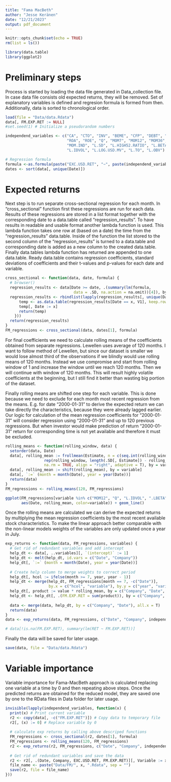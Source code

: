 ```yaml
---
title: "Fama MacBeth"
author: "Jesse Keränen"
date: "12/21/2023"
output: pdf_document
---
```


```r
knitr::opts_chunk$set(echo = TRUE)
rm(list = ls())

library(data.table)
library(ggplot2)
```

# Preliminary steps

Process is started by loading the data file generated in Data_collection file. In case data file consists old expected returns, they will be removed. Set of explanatory variables is defined and regresion formula is formed from then. Additionally, data is sorted to chronological order.
```r
load(file = "Data/data.Rdata")
data[, FM.EXP.RET := NULL]
#set.seed(1) # Initialize a pseudorandom numbers

independend_variables <- c("CA", "CTO", "INV", "BEME", "CFP", "DEBT", "SP", "EP",
                           "ROA", "ROE", "Q", "MOM7", "MOM12", "MOM36", "MOM2",
                           "MOM.IND", "L.SD", "L.HIGH52.RATIO", "L.BETA",
                           "L.IDVOL", "L.LOG.USD.MV", "L.TO", "L.OBV")

# Regression formula
formula <-as.formula(paste("EXC.USD.RET", "~", paste(independend_variables, collapse = " + "))) 
dates <- sort(data[, unique(Date)])
```

# Expected returns

Next step is to run separate cross-sectional regression for each month. In "cross_sectional" function first these regressions are run for each data. Results of these regressions are stored in a list format together with the corresponding date to a data.table called "regression_results". To have results in readable and usable format another lambda function is used. This lambda function takes one row at (based on a date) the time from the "regression_results" data.table. Inside of the function the list stored to the second column of the "regression_results" is turned to a data.table and corresponding date is added as a new column to the created data.table. Finally data.tables lambda function has returned are appended to one data.table. Ready data.table contains regression coefficients, standard deviations of coefficients and their t-values and p-values for each date and variable. 
```r
cross_sectional <- function(data, date, formula) {
  # browser()
  regression_results <- data[Date >= date, .(summary(lm(formula, 
                              data = .SD, na.action = na.omit))[4]), by = Date]
  regression_results <- rbindlist(lapply(regression_results[, unique(Date)], function(x){
      temp <- as.data.table(regression_results[Date == x, V1], keep.rownames = "variable")
      temp[, Date := x]
      return(temp)
    }))
  return(regression_results)
}
FM_regressions <- cross_sectional(data, dates[1], formula)
```

For final coefficients we need to calculate rolling means of the coefficients obtained from separate regressions. Lewellen uses average of 120 months. I want to follow method of Lewellen, but since our dataset is smaller we would lose almost third of the observations if we blindly would use rolling means of 120 months. Instead we use compromise and start from rolling window of 1 and increase the window until we reach 120 months. Then we will continue with window of 120 months. This will result highly volatile coefficients at the beginning, but I still find it better than wasting big portion of the dataset.

Finally rolling means are shifted one step for each variable. This is done because we need to exclude for each month most recent regression from the means. E.g. for date "2000-01-31" to derive the expected return we can take directly the characteristics, because they were already lagged earlier. Our logic for calculation of the mean regression coefficients for "2000-01-31" will consider regression using "2000-01-31" and up to 120 previous regressions. But when investor would make prediction of return "2000-01-31" return for corresponding time is not yet available and therefore it must be excluded.  
```r
rolling_means <- function(rolling_window, data) {
  setorder(data, Date)
  data[, rolling_mean := frollmean(Estimate, n = c(seq.int(rolling_window),
                 rep(rolling_window, length(.SD[, Estimate]) - rolling_window)),
                 na.rm = TRUE, align = "right", adaptive = T), by = variable]
  data[, rolling_mean := shift(rolling_mean), by = variable]
  data[, `:=` (month = month(Date), year = year(Date))]
  return(data)
}
FM_regressions <- rolling_means(120, FM_regressions)

ggplot(FM_regressions[variable %in% c("MOM12", "Q", "L.IDVOL", ".LBETA")],
       aes(Date, rolling_mean, color=variable)) + geom_line()
```

Once the rolling means are calculated we can derive the expected returns by multiplying the mean regression coefficients by the most recent available stock characteristics. To make the linear approach better comparable with the non-linear models weights of the variables are only updated once a year in July. 
```r
exp_returns <- function(data, FM_regressions, variables) {
  # Get rid of redundant variables and add intercept 
  help_dt <- data[, ..variables][, `(intercept)` := 1]
  help_dt <- melt(help_dt, id.vars = c("Date", "Company"))
  help_dt[, `:=` (month = month(Date), year = year(Date))]
  
  # Create help column to merge weights to correct period 
  help_dt[, hcol := ifelse(month >= 7, year, year - 1)]
  help_dt <- merge(help_dt, FM_regressions[month == 7, -c("Date")],
                   by.x = c("hcol", "variable"), by.y = c("year", "variable"))
  help_dt[, product := value * rolling_mean, by = c("Company", "Date", "variable")]
  help_dt <- help_dt[, .(FM.EXP.RET = sum(product)), by = c("Company", "Date")]
  
  data <- merge(data, help_dt, by = c("Company", "Date"), all.x = T)
  return(data)
}
data <- exp_returns(data, FM_regressions, c("Date", "Company", independend_variables))

# data[!is.na(FM.EXP.RET), summary(lm(RET ~ FM.EXP.RET))]
```

Finally the data will be saved for later usage.
```r
save(data, file = "Data/data.Rdata")
```

# Variable importance

Variable importance for Fama-MacBeth approach is calculated replacing one variable at a time by 0 and then repeating above steps. Once the predicted returns are obtained for the reduced model, they are saved one by one to the RData files in Data folder for later usage.
```r
invisible(lapply(independend_variables, function(x) {
  print(x) # Print current variable
  r2 <- copy(data[, -c("FM.EXP.RET")]) # Copy data to temporary file
  r2[, (x) := 0] # Replace variable by 0
  
  # calculate exp returns by calling above descriped functions
  FM_regressions <- cross_sectional(r2, dates[1], formula)
  FM_regressions <- rolling_means(120, FM_regressions)
  r2 <- exp_returns(r2, FM_regressions, c("Date", "Company", independend_variables))
  
  # Get rid of redundant variables and save the data
  r2 <- r2[, .(Date, Company, EXC.USD.RET, FM.EXP.RET)][, Variable := x]
  file_name <- paste("Data/FM/", x, ".Rdata", sep = "")
  save(r2, file = file_name)
}))
```


